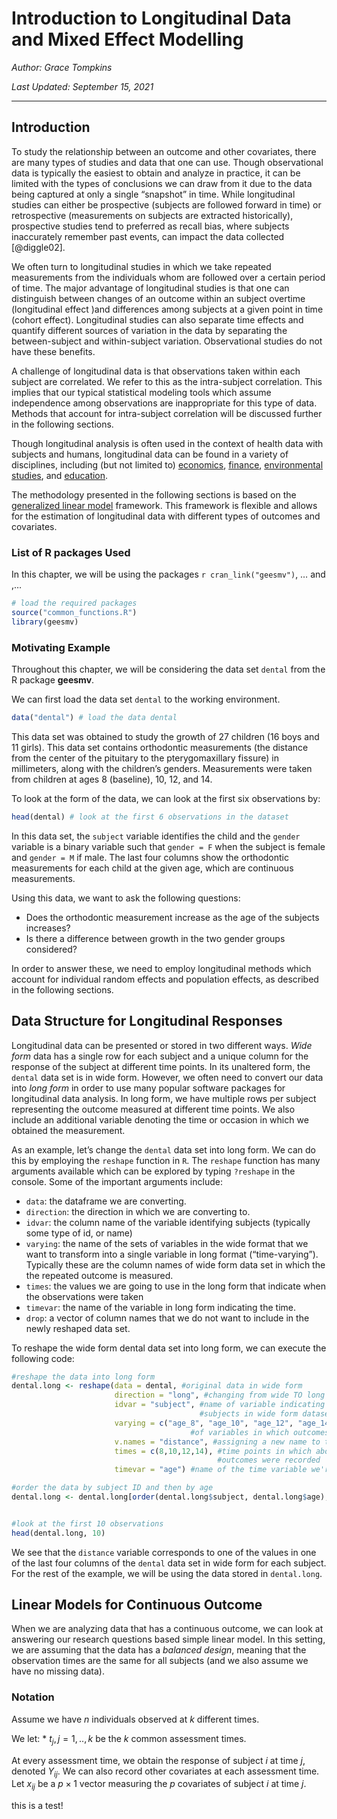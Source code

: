 # Introduction to Longitudinal Data and Mixed Effect Modelling 

*Author: Grace Tompkins*

*Last Updated: September 15, 2021*

--- 

## Introduction


<!-- # ```{r setuup, echo = F, warning = F, message = F} -->
<!-- # source("common_functions.R") -->
<!-- # ``` -->

To study the relationship between an outcome and other covariates, there are many types of studies and data that one can use. Though observational data is typically the easiest to obtain and analyze in practice, it can be limited with the types of conclusions we can draw from it due to the data being captured at only a single "snapshot" in time. While longitudinal studies can either be prospective (subjects are followed forward in time) or retrospective (measurements on subjects are extracted historically), prospective studies tend to preferred as recall bias, where subjects inaccurately remember past events, can impact the data collected [@diggle02].

We often turn to longitudinal studies in which we take repeated measurements from the individuals whom are followed over a certain period of time. The major advantage of longitudinal studies is that one can distinguish between changes of an outcome within an subject overtime (longitudinal effect )and differences among subjects at a given point in time (cohort effect). Longitudinal studies can also separate time effects and quantify different sources of variation in the data by separating the between-subject and within-subject variation. Observational studies do not have these benefits.

A challenge of longitudinal data is that observations taken within each subject are correlated. We refer to this as the intra-subject correlation. This implies that our typical statistical modeling tools which assume independence among observations are inappropriate for this type of data. Methods that account for intra-subject correlation will be discussed further in the following sections. 

Though longitudinal analysis is often used in the context of health data with subjects and humans, longitudinal data can be found in a variety of disciplines, including (but not limited to) [economics](https://www150.statcan.gc.ca/n1/en/pub/11f0019m/11f0019m2004227-eng.pdf?st=aVJbOo9q), [finance](https://www.sciencedirect.com/science/article/pii/S0167487018301648?casa_token=Zu4t8ubyZPAAAAAA:geM4RGeihOj0gGWgPeZ_xnNBB2ZA3nnOeYzlvSHHuCnEbbd9mmi-5iuR7ysEh_6Zm5_uaatnhKB_), [environmental studies](https://www.mdpi.com/2071-1050/9/6/913), and [education](https://www.tandfonline.com/doi/abs/10.1080/00220973.1997.9943456?casa_token=KBEjZbk9xRAAAAAA:INEZk1fuIr0H59P9fl0ykz5qWKxzXnR1PZ_6H0MHwvgCnjXWC8D0A5xbLadXutbsUJx3lvKF1yXj5QE). 


The methodology presented in the following sections is based on the [generalized linear model](https://en.wikipedia.org/wiki/Generalized_linear_model) framework. This framework is flexible and allows for the estimation of longitudinal data with different types of outcomes and covariates. 

### List of R packages Used {#mem-rpackages}

In this chapter, we will be using the packages `r cran_link("geesmv")`, ... and ,...


```r
# load the required packages
source("common_functions.R")
library(geesmv)
```

### Motivating Example {#mem-motivating}

Throughout this chapter, we will be considering the data set `dental` from the R package **geesmv**. 

We can first load the data set `dental` to the working environment.
```r
data("dental") # load the data dental
```


This data set was obtained to study the growth of 27 children (16 boys and 11 girls). This data set contains orthodontic measurements (the distance from the center of the pituitary to the pterygomaxillary fissure) in millimeters, along with the children's genders. Measurements were taken from children at ages 8 (baseline), 10, 12, and 14. 

To look at the form of the data, we can look at the first six observations by: 

```r
head(dental) # look at the first 6 observations in the dataset
```

In this data set, the `subject` variable identifies the child and the `gender` variable is a binary variable such that `gender = F` when the subject is female and `gender = M` if male. The last four columns show the orthodontic measurements for each child at the given age, which are continuous measurements.

Using this data, we want to ask the following questions:

* Does the orthodontic measurement increase as the age of the subjects increases?
* Is there a difference between growth in the two gender groups considered?

In order to answer these, we need to employ longitudinal methods which account for individual random effects and population effects, as described in the following sections. 

## Data Structure for Longitudinal Responses {#mem-datastruc}

Longitudinal data can be presented or stored in two different ways. *Wide form* data has a single row for each subject and a unique column for the response of the subject at different time points. In its unaltered form, the `dental` data set is in wide form. However, we often need to convert our data into *long form* in order to use many popular software packages for longitudinal data analysis. In long form, we have multiple rows per subject representing the outcome measured at different time points. We also include an additional variable denoting the time or occasion in which we obtained the measurement.

As an example, let's change the `dental` data set into long form. We can do this by employing the `reshape` function in `R`. The `reshape` function has many arguments available which can be explored by typing `?reshape` in the console. Some of the important arguments include:

* `data`: the dataframe we are converting.
* `direction`: the direction in which we are converting to.
* `idvar`: the column name of the variable identifying subjects (typically some type of id, or name)
* `varying`: the name of the sets of variables in the wide format that we want to transform into a single variable in long format ("time-varying"). Typically these are the column names of wide form data set in which the the repeated outcome is measured.
* `times`: the values we are going to use in the long form that indicate when the observations were taken
* `timevar`: the name of the variable in long form indicating the time. 
* `drop`: a vector of column names that we do not want to include in the newly reshaped data set.

To reshape the wide form dental data set into long form, we can execute the following code:

```r

#reshape the data into long form
dental.long <- reshape(data = dental, #original data in wide form 
                       direction = "long", #changing from wide TO long
                       idvar = "subject", #name of variable indicating unique 
                                          #subjects in wide form dataset
                       varying = c("age_8", "age_10", "age_12", "age_14"), #name 
                                        #of variables in which outcomes recorded
                       v.names = "distance", #assigning a new name to the outcome
                       times = c(8,10,12,14), #time points in which above 
                                              #outcomes were recorded
                       timevar = "age") #name of the time variable we're using

#order the data by subject ID and then by age
dental.long <- dental.long[order(dental.long$subject, dental.long$age), ] 


#look at the first 10 observations
head(dental.long, 10)

```

We see that the `distance` variable corresponds to one of the values in one of the last four columns of the `dental` data set in wide form for each subject. For the rest of the example, we will be using the data stored in `dental.long`. 




## Linear Models for Continuous Outcome {#mem-linear}

When we are analyzing data that has a continuous outcome, we can look at answering our research questions based simple linear model.  In this setting, we are assuming that the data has a *balanced design*, meaning that the observation times are the same for all subjects (and we also assume we have no missing data).

### Notation {#mem-linear-notation}

Assume we have $n$ individuals observed at $k$ different times. 

We let:
* $t_j, j = 1, .., k$ be the $k$ common assessment times.

At every assessment time, we obtain the response of subject $i$ at time $j$, denoted $Y_{ij}$. We can also record other covariates at each assessment time. Let $x_{ij}$ be a $p \times 1$ vector measuring the $p$ covariates of subject $i$ at time $j$. 

this is a test!

